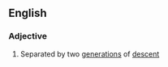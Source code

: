 ==English==

===Adjective===
{{en-adj|head=[[twice]] [[removed]]|-}}

# {{label|en|of distant cousins}} Separated by two [[generation]]s of [[descent]]
